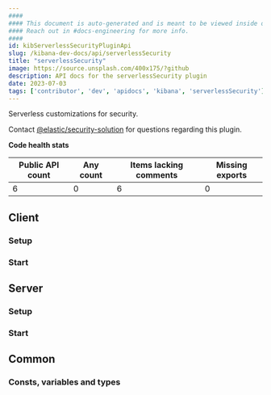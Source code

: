 ```yaml
---
####
#### This document is auto-generated and is meant to be viewed inside our experimental, new docs system.
#### Reach out in #docs-engineering for more info.
####
id: kibServerlessSecurityPluginApi
slug: /kibana-dev-docs/api/serverlessSecurity
title: "serverlessSecurity"
image: https://source.unsplash.com/400x175/?github
description: API docs for the serverlessSecurity plugin
date: 2023-07-03
tags: ['contributor', 'dev', 'apidocs', 'kibana', 'serverlessSecurity']
---
```


Serverless customizations for security.

Contact [@elastic/security-solution](https://github.com/orgs/elastic/teams/security-solution) for questions regarding this plugin.

**Code health stats**

| Public API count  | Any count | Items lacking comments | Missing exports |
|-------------------|-----------|------------------------|-----------------|
| 6 | 0 | 6 | 0 |

## Client

### Setup
<DocDefinitionList data={[serverlessSecurityObj.client.setup]}/>

### Start
<DocDefinitionList data={[serverlessSecurityObj.client.start]}/>

## Server

### Setup
<DocDefinitionList data={[serverlessSecurityObj.server.setup]}/>

### Start
<DocDefinitionList data={[serverlessSecurityObj.server.start]}/>

## Common

### Consts, variables and types
<DocDefinitionList data={serverlessSecurityObj.common.misc}/>

